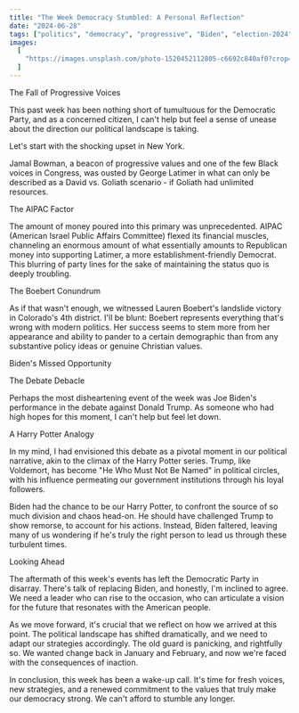 ```yaml
---
title: "The Week Democracy Stumbled: A Personal Reflection"
date: "2024-06-28"
tags: ["politics", "democracy", "progressive", "Biden", "election-2024"]
images:
  [
    "https://images.unsplash.com/photo-1520452112805-c6692c840af0?crop=entropy&cs=tinysrgb&fit=max&fm=jpg&ixid=M3wxMTc3M3wwfDF8c2VhcmNofDE3fHx2b3RlfGVufDB8fHx8fDE3MTU5MzM0Nnww&ixlib=rb-4.0.3&q=80&w=2000",
  ]
---
```



The Fall of Progressive Voices

This past week has been nothing short of tumultuous for the Democratic Party, and as a concerned citizen, I can't help but feel a sense of unease about the direction our political landscape is taking.


Let's start with the shocking upset in New York. 

Jamal Bowman, a beacon of progressive values and one of the few Black voices in Congress, was ousted by George Latimer in what can only be described as a David vs. Goliath scenario - if Goliath had unlimited resources.


The AIPAC Factor

The amount of money poured into this primary was unprecedented. AIPAC (American Israel Public Affairs Committee) flexed its financial muscles, channeling an enormous amount of what essentially amounts to Republican money into supporting Latimer, a more establishment-friendly Democrat. This blurring of party lines for the sake of maintaining the status quo is deeply troubling.


The Boebert Conundrum

As if that wasn't enough, we witnessed Lauren Boebert's landslide victory in Colorado's 4th district. I'll be blunt: Boebert represents everything that's wrong with modern politics. Her success seems to stem more from her appearance and ability to pander to a certain demographic than from any substantive policy ideas or genuine Christian values.


Biden's Missed Opportunity


The Debate Debacle


Perhaps the most disheartening event of the week was Joe Biden's performance in the debate against Donald Trump. As someone who had high hopes for this moment, I can't help but feel let down.


A Harry Potter Analogy

In my mind, I had envisioned this debate as a pivotal moment in our political narrative, akin to the climax of the Harry Potter series. Trump, like Voldemort, has become "He Who Must Not Be Named" in political circles, with his influence permeating our government institutions through his loyal followers.

Biden had the chance to be our Harry Potter, to confront the source of so much division and chaos head-on. He should have challenged Trump to show remorse, to account for his actions. Instead, Biden faltered, leaving many of us wondering if he's truly the right person to lead us through these turbulent times.


Looking Ahead

The aftermath of this week's events has left the Democratic Party in disarray. There's talk of replacing Biden, and honestly, I'm inclined to agree. We need a leader who can rise to the occasion, who can articulate a vision for the future that resonates with the American people.

As we move forward, it's crucial that we reflect on how we arrived at this point. The political landscape has shifted dramatically, and we need to adapt our strategies accordingly. The old guard is panicking, and rightfully so. We wanted change back in January and February, and now we're faced with the consequences of inaction.

In conclusion, this week has been a wake-up call. It's time for fresh voices, new strategies, and a renewed commitment to the values that truly make our democracy strong. We can't afford to stumble any longer.
